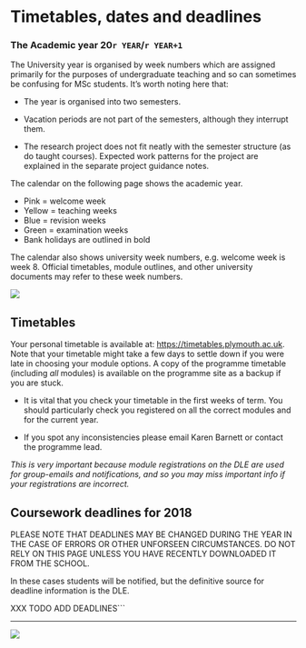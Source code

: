 # Timetables, dates and deadlines

### The Academic year 20`r YEAR`/`r YEAR+1`

The University year is organised by week numbers which are assigned primarily for the purposes of undergraduate teaching and so can sometimes be confusing for MSc students. It's worth noting here that:

-   The year is organised into two semesters.

-   Vacation periods are not part of the semesters, although they interrupt them.

-   The research project does not fit neatly with the semester structure (as do taught courses). Expected work patterns for the project are explained in the separate project guidance notes.

The calendar on the following page shows the academic year.

-   Pink = welcome week
-   Yellow = teaching weeks
-   Blue = revision weeks
-   Green = examination weeks
-   Bank holidays are outlined in bold

The calendar also shows university week numbers, e.g. welcome week is week 8. Official timetables, module outlines, and other university documents may refer to these week numbers.

![](static/UniversityWeeks.png)

## Timetables {#timetable}

\index{Timetables}

Your personal timetable is available at: <https://timetables.plymouth.ac.uk>. Note that your timetable might take a few days to settle down if you were late in choosing your module options. A copy of the programme timetable (including _all_ modules) is available on the programme site as a backup if you are stuck.

-   It is vital that you check your timetable in the first weeks of term. You should particularly check you registered on all the correct modules and for the current year.

-   If you spot any inconsistencies please email Karen Barnett or contact the programme lead.

_This is very important because module registrations on the DLE are used for group-emails and notifications, and so you may miss important info if your registrations are incorrect._

## Coursework deadlines for 2018

\index{Deadlines}

PLEASE NOTE THAT DEADLINES MAY BE CHANGED DURING THE YEAR IN THE CASE OF ERRORS OR OTHER UNFORSEEN CIRCUMSTANCES. DO NOT RELY ON THIS PAGE UNLESS YOU HAVE RECENTLY DOWNLOADED IT FROM THE SCHOOL.

In these cases students will be notified, but the definitive source for deadline information is the DLE.

XXX TODO ADD DEADLINES```

---

![](static/students.png)
